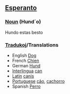 ==[[Esperanto]]==

=== [[Noun]] (Hund´o) ===

Hundo estas besto

=== '''[[Traduko]]j/Translations''' ===
*English [[Dog]]
*French [[Chien]]
*German [[Hund]]
*[[Interlingua]] [[can]]
*[[Latin]] [[canis]]
*[[Portuguese]] [[cão]], [[cachorro]]
*Spanish [[Perro]]
